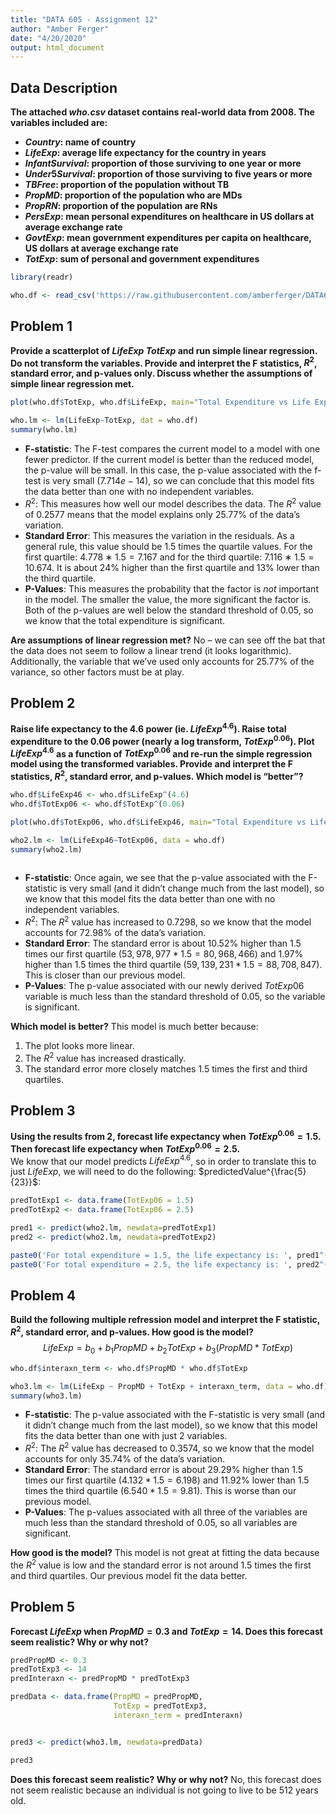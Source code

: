 ---
title: "DATA 605 - Assignment 12"
author: "Amber Ferger"
date: "4/20/2020"
output: html_document
---

## Data Description

**The attached *who.csv* dataset contains real-world data from 2008. The variables included are: **  

* **$Country$: name of country**
* **$LifeExp$: average life expectancy for the country in years**
* **$InfantSurvival$: proportion of those surviving to one year or more**
* **$Under5Survival$: proportion of those surviving to five years or more**
* **$TBFree$: proportion of the population without TB**
* **$PropMD$: proportion of the population who are MDs**
* **$PropRN$: proportion of the population are RNs**
* **$PersExp$: mean personal expenditures on healthcare in US dollars at average exchange rate**
* **$GovtExp$: mean government expenditures per capita on healthcare, US dollars at average exchange rate**
* **$TotExp$: sum of personal and government expenditures**

```{r}
library(readr)

who.df <- read_csv('https://raw.githubusercontent.com/amberferger/DATA605_Homework/master/AFerger_Assignment12_Data.csv')

```

## Problem 1
**Provide a scatterplot of $LifeExp~TotExp$ and run simple linear regression. Do not transform the variables. Provide and interpret the F statistics, $R^2$, standard error, and p-values only. Discuss whether the assumptions of simple linear regression met.**

```{r}

plot(who.df$TotExp, who.df$LifeExp, main="Total Expenditure vs Life Expectancy", xlab="Total Expenditure", ylab="Life Expectancy")
```

```{r}

who.lm <- lm(LifeExp~TotExp, dat = who.df)
summary(who.lm)

```

* **F-statistic**: The F-test compares the current model to a model with one fewer predictor. If the current model is better than the reduced model, the p-value will be small. In this case, the p-value associated with the f-test is very small $(7.714e-14)$, so we can conclude that this model fits the data better than one with no independent variables. 
* $R^2$: This measures how well our model describes the data. The $R^2$ value of $0.2577$ means that the model explains only $25.77\%$ of the data’s variation.
* **Standard Error**:  This measures the variation in the residuals. As a general rule, this value should be 1.5 times the quartile values. For the first quartile: $4.778∗1.5 = 7.167$ and for the third quartile: $7.116∗1.5 = 10.674$. It is about 24% higher than the first quartile and 13% lower than the third quartile. 
* **P-Values**: This measures the probability that the factor is *not* important in the model. The smaller the value, the more significant the factor is. Both of the p-values are well below the standard threshold of $0.05$, so we know that the total expenditure is significant. 

**Are assumptions of linear regression met?** No -- we can see off the bat that the data does not seem to follow a linear trend (it looks logarithmic). Additionally, the variable that we've used only accounts for $25.77\%$ of the variance, so other factors must be at play. 


## Problem 2
**Raise life expectancy to the 4.6 power (ie. $LifeExp^{4.6}$). Raise total expenditure to the 0.06 power (nearly a log transform, $TotExp^{0.06}$). Plot $LifeExp^{4.6}$ as a function of $TotExp^{0.06}$ and re-run the simple regression model using the transformed variables. Provide and interpret the F statistics, $R^2$, standard error, and p-values. Which model is "better"?**

```{r}

who.df$LifeExp46 <- who.df$LifeExp^(4.6)
who.df$TotExp06 <- who.df$TotExp^(0.06)

plot(who.df$TotExp06, who.df$LifeExp46, main="Total Expenditure vs Life Expectancy - Transformed", xlab="Total Expenditure", ylab="Life Expectancy")
```


```{r}
who2.lm <- lm(LifeExp46~TotExp06, data = who.df)
summary(who2.lm)
  
```

* **F-statistic**: Once again, we see that the p-value associated with the F-statistic is very small (and it didn't change much from the last model), so we know that this model fits the data better than one with no independent variables. 
* $R^2$: The $R^2$ value has increased to $0.7298$, so we know that the model accounts for $72.98\%$ of the data’s variation. 
* **Standard Error**: The standard error is about $10.52\%$ higher than 1.5 times our first quartile $(53,978,977 * 1.5 = 80,968,466)$ and $1.97\%$ higher than 1.5 times the third quartile $(59,139,231 * 1.5 = 88,708,847)$. This is closer than our previous model.  
* **P-Values**: The p-value associated with our newly derived $TotExp06$ variable is much less than the standard threshold of $0.05$, so the variable is significant.

**Which model is better?** This model is much better because:

1. The plot looks more linear.
2. The $R^2$ value has increased drastically.
3. The standard error more closely matches 1.5 times the first and third quartiles.



## Problem 3
**Using the results from 2, forecast life expectancy when $TotExp^{0.06} = 1.5$. Then forecast life expectancy when $TotExp^{0.06}= 2.5$.**  
We know that our model predicts $LifeExp^{4.6}$, so in order to translate this to just $LifeExp$, we will need to do the following: $predictedValue^{\frac{5}{23}}$:

```{r}

predTotExp1 <- data.frame(TotExp06 = 1.5)
predTotExp2 <- data.frame(TotExp06 = 2.5)

pred1 <- predict(who2.lm, newdata=predTotExp1)
pred2 <- predict(who2.lm, newdata=predTotExp2)

paste0('For total expenditure = 1.5, the life expectancy is: ', pred1^(5/23))
paste0('For total expenditure = 2.5, the life expectancy is: ', pred2^(5/23))

```

## Problem 4
**Build the following multiple refression model and interpret the F statistic, $R^2$, standard error, and p-values. How good is the model?**  
$$LifeExp = b_0 + b_1PropMD + b_2TotExp + b_3(PropMD*TotExp) $$

```{r}

who.df$interaxn_term <- who.df$PropMD * who.df$TotExp

who3.lm <- lm(LifeExp ~ PropMD + TotExp + interaxn_term, data = who.df)
summary(who3.lm)


```

* **F-statistic**: The p-value associated with the F-statistic is very small (and it didn't change much from the last model), so we know that this model fits the data better than one with just 2 variables. 
* $R^2$: The $R^2$ value has decreased to $0.3574$, so we know that the model accounts for only $35.74\%$ of the data’s variation. 
* **Standard Error**: The standard error is about $29.29\%$ higher than 1.5 times our first quartile $(4.132 * 1.5 = 6.198)$ and $11.92\%$ lower than 1.5 times the third quartile $(6.540 * 1.5 = 9.81)$. This is worse than our previous model.  
* **P-Values**: The p-values associated with all three of the variables are much less than the standard threshold of $0.05$, so all variables are significant.

**How good is the model?** This model is not great at fitting the data because the $R^2$ value is low and the standard error is not around 1.5 times the first and third quartiles. Our previous model fit the data better. 


## Problem 5
**Forecast $LifeExp$ when $PropMD=0.3$ and $TotExp = 14$. Does this forecast seem realistic? Why or why not?**
```{r}

predPropMD <- 0.3
predTotExp3 <- 14
predInteraxn <- predPropMD * predTotExp3

predData <- data.frame(PropMD = predPropMD,
                       TotExp = predTotExp3,
                       interaxn_term = predInteraxn)


pred3 <- predict(who3.lm, newdata=predData)

pred3


```

**Does this forecast seem realistic? Why or why not?** No, this forecast does not seem realistic because an individual is not going to live to be 512 years old. 


